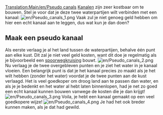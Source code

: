 [[Translation:Main/en/Pseudo canals]]
[[Main/nl/Havens|Kanalen]] zijn zeer kostbaar om te bouwen. Stel je voor dat je deze twee waterpartijen wilt verbinden met een kanaal:
[[File:en/Pseudo canals 1.png|center]]
Vaak zul je niet genoeg geld hebben om hier een echt kanaal aan te leggen, dus wat kun je dan doen?

==Maak een pseudo kanaal==
Als eerste verlaag je al het land tussen de waterpartijen, behalve één punt aan elke kust. Dit zal je niet veel geld kosten, want dit doe je regelmatig als je bijvoorbeeld een [[Main/en/Links/Train Junctions|spoorwegkruising]] bouwt.
[[File:en/Pseudo canals 2.png|center]]
Nu verlaag je de twee overgebleven punten en je ziet het water in je kanaal vloeien. Een belangrijk punt is dat je het kanaal precies zo maakt als je het wilt hebben (zonder het water) voordat je de twee punten aan de kust verlaagd. Het is veel goedkoper om droog land aan te passen dan water, en als je je bedenkt en het water al hebt laten binnenlopen, had je net zo goed een echt kanaal kunnen bouwen vanwege de kosten die je dan krijgt!
[[File:en/Pseudo canals 3.png|center]]
Voila, je hebt een kanaal gemaakt op een veel goedkopere wijze!
[[File:en/Pseudo canals 4.png|center]]
Je had het ook breder kunnen maken, als je dat had gewild.